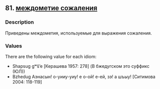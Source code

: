 ## 81. <a href =  'https://agricolamz.github.io/The_Circassian_Isoglosses_Database/81.html'>междометие сожаления</a>
### Description

Приведены междометия, используемые для выражения сожаления.

### Values
There are the following value for each idiom:

* Shapsug  gʷš'e [Керашева 1957: 278] (В бжедугском это суффикс (ЮЛ))
* Bzhedug  Аэнасын! о-уииу-уиу! е о-ой! е-ей, зэ! а шъыу! [Ситимова 2004: 118-119] 

